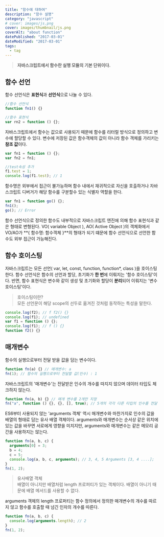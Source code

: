 ```yaml
---
title: "함수에 대하여"
description: "함수 설명"
category: "javascript"
# cover: images/js.png
cover: images/thumbnail/js.png
coverAlt: "about function"
datePublished: "2017-03-01"
dateModified: "2017-03-01"
tags:
  - tag
---
```


> **자바스크립트에서 함수란 실행 모듈의 기본 단위이다.**

## 함수 선언

함수 선언식은 **표현식**과 **선언식**으로 나눌 수 있다.

```js
//함수 선언식
function fn1() {}

//함수 표현식
var rn2 = function () {};
```

자바스크립트에서 함수는 값으로 사용되기 때문에 함수를 리터럴 방식으로 정의하고 변수에 할당할 수 있다.
변수에 저장된 값은 함수객체의 값이 아니라 함수 객체를 가리키는 **참조 값**이다.

```js
var fn1 = function () {};
var fn2 = fn1;

//test속성 추가
f1.test = 1;
console.log(f1.test); // 1
```

함수명은 외부에서 접근이 불가능하며 함수 내에서 재귀적으로 자신을 호출하거나 자바스크립트 디버거가 해당 함수를 구분할수 있는 식별자 역할을 한다.

```js
var fn1 = function go() {};
fn1();
go(); // Error
```

함수 선언식으로 정의한 함수도 내부적으로 자바스크립트 엔진에 의해 함수 표현식과 같은 형태로 변형된다. VO( variable Object ), AO( Active Object )의 객체화에서 VO/AO가 **{ 함수명: 함수객체 }**의 형태가 되기 떄문에 함수 선언식으로 선언한 함수도 외부 접근이 가능해진다.

## 함수 호이스팅

자바스크립트는 모든 선언( var, let, const, function, function\*, class )을 호이스팅 한다.
함수 선언식은 함수의 선언과 할당, 초기화가 **한 번**에 이뤄지는 '함수 호이스팅'이다. 반면, 함수 표현식은 변수와 같이 생성 및 초기화와 할당이 **분리**되어 이뤄지는 '변수 호이스팅'이다.

> 호이스팅이란?  
> 모든 선언문이 해당 scope의 선두로 옮겨진 것처럼 동작하는 특성을 말한다.

```js
console.log(f2); // f f2() {}
console.log(f1); // undefined
var f1 = function () {};
console.log(f1); // f () {}
function f2() {}
```

## 매개변수

함수의 실행으로부터 전달 받을 값을 담는 변수이다.

```js
function fn(a) {} // 매개변수: a
fn(1); // 함수의 실행으로부터 전달할 값(인수) : 1
```

자바스크립트의 '매개변수'는 전달받은 인수의 개수를 따지지 않으며 데이터 타입도 체크하지 않는다.

```js
function fn(a, b) {} // 매개 변수를 2개만 지정
fn("a", function () {}, {}, [], true); // 5개의 각각 다른 타입의 인수를 전달 해도 에러가 나지 않는다.
```

ES6부터 사용되지 않는 'arguments 객체' 역시 매개변수와 마찬가지로 인수의 값을 배열의 형태로 담는 유사 배열 객체이다. arguments와 매개변수는 순서상 같은 위치에 있는 값을 바꾸면 서로에게 영향을 미치지만, arguments와 매개변수는 같은 메모리 공간을 사용하지는 않는다.

```js
function fn(a, b, c) {
  arguments[0] = 3;
  b = 4;
  c = 5;
  console.log(a, b, c, arguments); // 3, 4, 5 Arguments [3, 4 ....];
}
fn(1, 2);
```

> 유사배열 객체  
> 배열이 아니지만 배열처럼 length 프로퍼티가 있는 객체이다. 배열이 아니기 때문에 배열 메서드를 사용할 수 없다.

arguments 객체의 length 프로퍼티는 함수 정의에서 정의한 매개변수의 개수를 따르지 않고 함수를 호출할 때 넘긴 인자의 개수를 따른다.

```js
function fn(a, b, c) {
  console.log(arguments.length); // 2
}
fn(1, 2);
```
